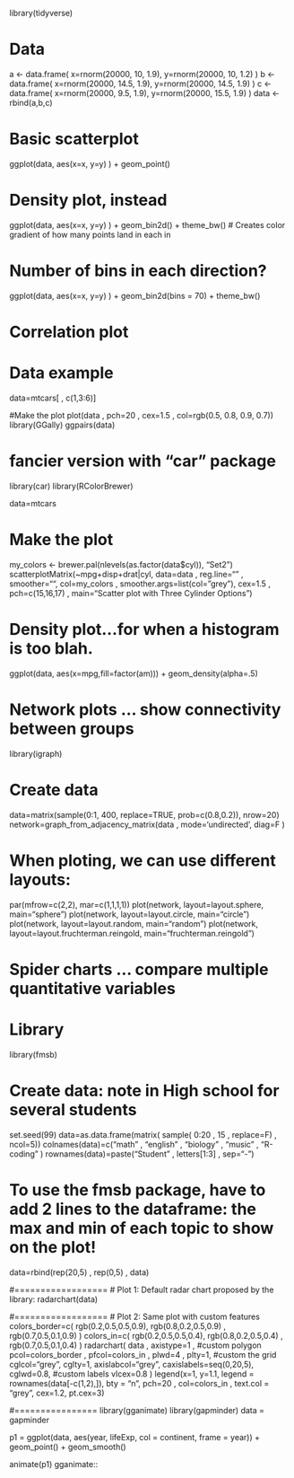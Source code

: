 library(tidyverse)

# Data
a <- data.frame( x=rnorm(20000, 10, 1.9), y=rnorm(20000, 10, 1.2) )
b <- data.frame( x=rnorm(20000, 14.5, 1.9), y=rnorm(20000, 14.5, 1.9) )
c <- data.frame( x=rnorm(20000, 9.5, 1.9), y=rnorm(20000, 15.5, 1.9) )
data <- rbind(a,b,c)


# Basic scatterplot
ggplot(data, aes(x=x, y=y) ) +
  geom_point()

# Density plot, instead
ggplot(data, aes(x=x, y=y) ) +
  geom_bin2d() +
  theme_bw()
# Creates color gradient of how many points land in each in

# Number of bins in each direction?
ggplot(data, aes(x=x, y=y) ) +
  geom_bin2d(bins = 70) +
  theme_bw()


###############################

# Correlation plot
# Data example
data=mtcars[ , c(1,3:6)]

#Make the plot
plot(data , pch=20 , cex=1.5 , col=rgb(0.5, 0.8, 0.9, 0.7))
library(GGally)
ggpairs(data)

# fancier version with "car" package
library(car)
library(RColorBrewer)

data=mtcars

# Make the plot
my_colors <- brewer.pal(nlevels(as.factor(data$cyl)), "Set2")
scatterplotMatrix(~mpg+disp+drat|cyl, data=data , reg.line="" , 
                  smoother="", col=my_colors , smoother.args=list(col="grey"), 
                  cex=1.5 , pch=c(15,16,17) , main="Scatter plot with Three Cylinder Options")



###############################
# Density plot...for when a histogram is too blah.

ggplot(data, aes(x=mpg,fill=factor(am))) +
  geom_density(alpha=.5)



###############################
# Network plots ... show connectivity between groups

library(igraph)

# Create data
data=matrix(sample(0:1, 400, replace=TRUE, prob=c(0.8,0.2)), nrow=20)
network=graph_from_adjacency_matrix(data , mode='undirected', diag=F )

# When ploting, we can use different layouts:
par(mfrow=c(2,2), mar=c(1,1,1,1))
plot(network, layout=layout.sphere, main="sphere")
plot(network, layout=layout.circle, main="circle")
plot(network, layout=layout.random, main="random")
plot(network, layout=layout.fruchterman.reingold, main="fruchterman.reingold")

###############################
# Spider charts ... compare multiple quantitative variables

# Library
library(fmsb)

# Create data: note in High school for several students
set.seed(99)
data=as.data.frame(matrix( sample( 0:20 , 15 , replace=F) , ncol=5))
colnames(data)=c("math" , "english" , "biology" , "music" , "R-coding" )
rownames(data)=paste("Student" , letters[1:3] , sep="-")

# To use the fmsb package, have to add 2 lines to the dataframe: the max and min of each topic to show on the plot!
data=rbind(rep(20,5) , rep(0,5) , data)

#==================
# Plot 1: Default radar chart proposed by the library:
radarchart(data)


#==================
# Plot 2: Same plot with custom features
colors_border=c( rgb(0.2,0.5,0.5,0.9), rgb(0.8,0.2,0.5,0.9) , rgb(0.7,0.5,0.1,0.9) )
colors_in=c( rgb(0.2,0.5,0.5,0.4), rgb(0.8,0.2,0.5,0.4) , rgb(0.7,0.5,0.1,0.4) )
radarchart( data  , axistype=1 , 
            #custom polygon
            pcol=colors_border , pfcol=colors_in , plwd=4 , plty=1,
            #custom the grid
            cglcol="grey", cglty=1, axislabcol="grey", caxislabels=seq(0,20,5), cglwd=0.8,
            #custom labels
            vlcex=0.8 
)
legend(x=1, y=1.1, legend = rownames(data[-c(1,2),]), bty = "n", pch=20 , col=colors_in , text.col = "grey", cex=1.2, pt.cex=3)





#================
library(gganimate)
library(gapminder)
data = gapminder



p1 = ggplot(data, aes(year, lifeExp, col = continent, frame = year)) +
  geom_point() + geom_smooth()


animate(p1)
gganimate::